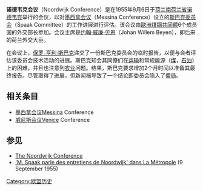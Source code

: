 {{EU history}}
'''诺德韦克会议'''（Noordwijk Conference）是在1955年9月6日于[[荷兰|荷兰]][[南荷兰省|南荷兰省]][[诺德韦克|诺德韦克]]举行的会议，以对[[墨西拿会议|墨西拿会议]]（Messina Conference）设立的[[斯巴克委员会|斯巴克委员会]]（Spaak Committee）的工作进展进行评估。该会议由[[歐洲煤鋼共同體|歐洲煤鋼共同體]]6个成员国的外交部长参加。会议主席是[[约翰·威廉·贝恩|约翰·威廉·贝恩]]（Johan Willem Beyen），即后来的荷兰外交大臣。

在会议上，[[保罗-亨利·斯巴克|保罗-亨利·斯巴克]]递交了一份斯巴克委员会的临时报告，以便与会者评估该委员会技术活动的进展。斯巴克知会其同僚们在[[运输|运输]]和常规能源（[[煤|煤]]，[[石油|石油]]）上的困难，并且也注意到[[农业|农业]]问题。结果，斯巴克要求增加2个月时间以准备其最终报告。尽管取得了进展，但新闻稿导致了一个结论即委员会陷入了[[僵局|僵局]]。

==相关条目==
* [[墨西拿会议|墨西拿会议]]Messina Conference
* [[威尼斯会议|威尼斯会议]]Venice Conference

==参见==
* [http://www.ena.lu/europe/european-revival-rome-treaties/noordwijk-conference.htm The Noordwijk Conference]
* [http://www.ena.lu/europe/relance-europeenne-traites-rome/spaak-parle-entretiens-noordwijk-metropole-1955.htm 'M. Spaak parle des entretiens de Noordwijk' dans La Métropole] (9 September 1955)
{{EU-stub}}
[[Category:欧盟历史|Category:欧盟历史]]